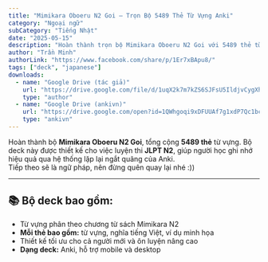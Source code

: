 ```yaml
---
title: "Mimikara Oboeru N2 Goi – Trọn Bộ 5489 Thẻ Từ Vựng Anki"
category: "Ngoại ngữ"
subCategory: "Tiếng Nhật"
date: "2025-05-15"
description: "Hoàn thành trọn bộ Mimikara Oboeru N2 Goi với 5489 thẻ từ vựng, sẵn sàng ôn luyện JLPT N2 hiệu quả cùng bộ deck Anki chất lượng."
author: "Trần Minh"
authorLink: "https://www.facebook.com/share/p/1Er7xBApu8/"
tags: ["deck", "japanese"]
downloads:
  - name: "Google Drive (tác giả)"
    url: "https://drive.google.com/file/d/1uqX2k7m7kZS6SJFsU5IldjvCygXh3KzP/view?usp=drive_link"
    type: "author"
  - name: "Google Drive (ankivn)"
    url: "https://drive.google.com/open?id=1QWhgoqi9xDFUUAf7g1xdP7Qc1bcJ8LeX&usp=drive_fs"
    type: "ankivn"
---
```



<YouTubeEmbed videoId="5f5BDkZmpI0" />

Hoàn thành bộ **Mimikara Oboeru N2 Goi**, tổng cộng **5489 thẻ** từ vựng. Bộ deck này được thiết kế cho việc luyện thi **JLPT N2**, giúp người học ghi nhớ hiệu quả qua hệ thống lặp lại ngắt quãng của Anki.  
Tiếp theo sẽ là ngữ pháp, nên đừng quên quay lại nhé :))

---

## 📚 Bộ deck bao gồm:

- Từ vựng phân theo chương từ sách Mimikara N2
- **Mỗi thẻ bao gồm:** từ vựng, nghĩa tiếng Việt, ví dụ minh họa
- Thiết kế tối ưu cho cả người mới và ôn luyện nâng cao
- **Dạng deck:** Anki, hỗ trợ mobile và desktop